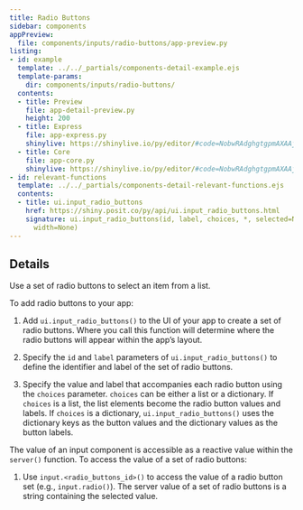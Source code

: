```yaml
---
title: Radio Buttons
sidebar: components
appPreview:
  file: components/inputs/radio-buttons/app-preview.py
listing:
- id: example
  template: ../../_partials/components-detail-example.ejs
  template-params:
    dir: components/inputs/radio-buttons/
  contents:
  - title: Preview
    file: app-detail-preview.py
    height: 200
  - title: Express
    file: app-express.py
    shinylive: https://shinylive.io/py/editor/#code=NobwRAdghgtgpmAXAAjFADugdOgnmAGlQGMB7CAFzkqVQDMAnUmZAZwAsBLCXZTmdKQYVkDagBM4DADoRGzNlx5Y4AD3RjWrPgKEju6AK4UihzrIsQzWA8YD6DKOM6k7AI2MVyrABTJkAMTIADzBsv7+0mCOzqRRRIEhYRARyFEASk4uyB4UXhCs8f5BoeERIFEAjFEoUQDy6BQuKdWEaWAATDXtDU3kyF1tUQDM3fWNzcijYAC+CSXJAJTFSZayAAJiEJIMWGayknTIAG5QADaGcD6LiGX+YhSGDCm2FFgxLteybWAUuOgIFC-NQUWYAXSAA
  - title: Core
    file: app-core.py
    shinylive: https://shinylive.io/py/editor/#code=NobwRAdghgtgpmAXAAjFADugdOgnmAGlQGMB7CAFzkqVQDMAnUmZAZwAsBLCXZTmdKQYVkAQUxEG1ACZwGRAK6cAOhFUZ0AfSXIAvMiU4oAczia6AGyXSAFKuQODnLN3QKKmhlGmdSmgEbuFOSsNg4AxMgAPFH2jvHKYF4+pIlEyJExcfEOiQBK3r7IgRTBEKxpEdGxEDmOIIkAjIkoiQDy6BS+tc2EyIkATC39YB1d5MhDfYkAzMPtnd3Ic2AAvumZNfEAlBvV2U5YpO5uHkp2YABuUFZwibuq26rPELJ0bHKXcjau7kTHFFORFYcFYrG620QBwAAlJXnIsEoDm9kNdbjZIQd4lIKAoGLVfhQsMlfBiXupMHoxJgbBptJxgZ85E8IH0wBRcOgECh2XAAB4UNYAXSAA
- id: relevant-functions
  template: ../../_partials/components-detail-relevant-functions.ejs
  contents:
  - title: ui.input_radio_buttons
    href: https://shiny.posit.co/py/api/ui.input_radio_buttons.html
    signature: ui.input_radio_buttons(id, label, choices, *, selected=None, inline=False,
      width=None)
---
```


:::{#example}
:::

:::{#relevant-functions}
:::

## Details

Use a set of radio buttons to select an item from a list.

To add radio buttons to your app:

  1. Add `ui.input_radio_buttons()` to the UI of your app to create a set of radio buttons. Where you call this function will determine where the radio buttons will appear within the app's layout.

  2. Specify the `id` and `label` parameters of `ui.input_radio_buttons()` to define the identifier and label of the set of radio buttons.

  3. Specify the value and label that accompanies each radio button using the `choices` parameter. `choices` can be either a list or a dictionary. If `choices` is a list, the list elements become the radio button values and labels. If `choices` is a dictionary, `ui.input_radio_buttons()` uses the dictionary keys as the button values and the dictionary values as the button labels.

The value of an input component is accessible as a reactive value within the `server()` function. To access the value of a set of radio buttons:

  1. Use `input.<radio_buttons_id>()` to access the value of a radio button set (e.g., `input.radio()`). The server value of a set of radio buttons is a string containing the selected value.
